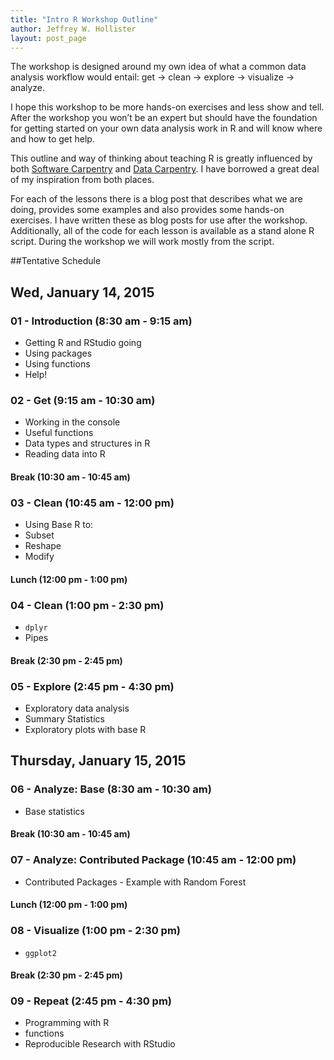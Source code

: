 ```yaml
---
title: "Intro R Workshop Outline"
author: Jeffrey W. Hollister
layout: post_page
---
```


The workshop is designed around my own idea of what a common data analysis workflow would entail: get -> clean -> explore -> visualize -> analyze.  

I hope this workshop to be more hands-on exercises and less show and tell.  After the workshop you won't be an expert but should have the foundation for getting started on your own data analysis work in R and will know where and how to get help. 

This outline and way of thinking about teaching R is greatly influenced by both [Software Carpentry](software-carpentry.org) and [Data Carpentry](http://datacarpentry.org/).  I have borrowed a great deal of my inspiration from both places.

For each of the lessons there is a blog post that describes what we are doing, provides some examples and also provides some hands-on exercises.  I have written these as blog posts for use after the workshop.  Additionally, all of the code for each lesson is available as a stand alone R script.  During the workshop we will work mostly from the script.  

##Tentative Schedule

## Wed, January 14, 2015

### 01 - Introduction (8:30 am - 9:15 am)
- Getting R and RStudio going
- Using packages
- Using functions
- Help!

### 02 - Get (9:15 am - 10:30 am)
- Working in the console
- Useful functions
- Data types and structures in R
- Reading data into R

#### Break (10:30 am - 10:45 am)

### 03 - Clean (10:45 am - 12:00 pm)
- Using Base R to: 
 - Subset
 - Reshape
 - Modify

#### Lunch (12:00 pm - 1:00 pm)

### 04 - Clean (1:00 pm - 2:30 pm)
- `dplyr`  
- Pipes

#### Break (2:30 pm - 2:45 pm)

### 05 - Explore (2:45 pm - 4:30 pm)
- Exploratory data analysis
- Summary Statistics
- Exploratory plots with base R

## Thursday, January 15, 2015

### 06 - Analyze: Base (8:30 am - 10:30 am)
- Base statistics

#### Break (10:30 am - 10:45 am)

### 07 - Analyze: Contributed Package (10:45 am - 12:00 pm)
- Contributed Packages - Example with Random Forest

#### Lunch (12:00 pm - 1:00 pm)

### 08 - Visualize (1:00 pm - 2:30 pm)
- `ggplot2`

#### Break (2:30 pm - 2:45 pm)

### 09 - Repeat (2:45 pm - 4:30 pm)
- Programming with R
- functions
- Reproducible Research with RStudio 